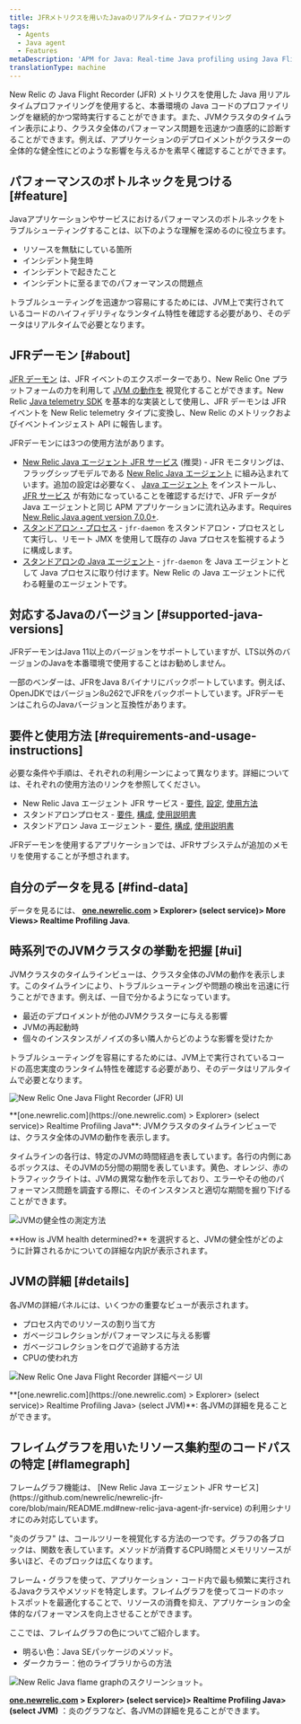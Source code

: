 ```yaml
---
title: JFRメトリクスを用いたJavaのリアルタイム・プロファイリング
tags:
  - Agents
  - Java agent
  - Features
metaDescription: 'APM for Java: Real-time Java profiling using Java Flight Recorder (JFR) metrics.'
translationType: machine
---
```






New Relic の Java Flight Recorder (JFR) メトリクスを使用した Java 用リアルタイムプロファイリングを使用すると、本番環境の Java コードのプロファイリングを継続的かつ常時実行することができます。また、JVMクラスタのタイムライン表示により、クラスタ全体のパフォーマンス問題を迅速かつ直感的に診断することができます。例えば、アプリケーションのデプロイメントがクラスターの全体的な健全性にどのような影響を与えるかを素早く確認することができます。

## パフォーマンスのボトルネックを見つける [#feature]

Javaアプリケーションやサービスにおけるパフォーマンスのボトルネックをトラブルシューティングすることは、以下のような理解を深めるのに役立ちます。

* リソースを無駄にしている箇所
* インシデント発生時
* インシデントで起きたこと
* インシデントに至るまでのパフォーマンスの問題点

トラブルシューティングを迅速かつ容易にするためには、JVM上で実行されているコードのハイフィデリティなランタイム特性を確認する必要があり、そのデータはリアルタイムで必要となります。

## JFRデーモン [#about]

[JFR デーモン](https://github.com/newrelic/newrelic-jfr-core) は、JFR イベントのエクスポーターであり、New Relic One プラットフォームの力を利用して [JVM の動作を](#find-data) 視覚化することができます。New Relic [Java telemetry SDK](https://github.com/newrelic/newrelic-telemetry-sdk-java) を基本的な実装として使用し、JFR デーモンは JFR イベントを New Relic telemetry タイプに変換し、New Relic のメトリックおよびイベントインジェスト API に報告します。

JFRデーモンには3つの使用方法があります。

* [New Relic Java エージェント JFR サービス](https://github.com/newrelic/newrelic-jfr-core/blob/main/README.md#new-relic-java-agent-jfr-service) (推奨) - JFR モニタリングは、フラッグシップモデルである [New Relic Java エージェント](/docs/agents/java-agent/) に組み込まれています。追加の設定は必要なく、 [Java エージェント](/docs/agents/java-agent/installation/install-java-agent/) をインストールし、 [JFR サービス](/docs/agents/java-agent/configuration/java-agent-configuration-config-file/#jfr-real-time-profiling) が有効になっていることを確認するだけで、JFR データが Java エージェントと同じ APM アプリケーションに流れ込みます。Requires [New Relic Java agent version 7.0.0+](/docs/release-notes/agent-release-notes/java-release-notes/java-agent-700/).
* [スタンドアロン・プロセス](https://github.com/newrelic/newrelic-jfr-core/blob/main/README.md#standalone-process) - `jfr-daemon` をスタンドアロン・プロセスとして実行し、リモート JMX を使用して既存の Java プロセスを監視するように構成します。
* [スタンドアロンの Java エージェント](https://github.com/newrelic/newrelic-jfr-core/blob/main/README.md#standalone-java-agent) - `jfr-daemon` を Java エージェントとして Java プロセスに取り付けます。New Relic の Java エージェントに代わる軽量のエージェントです。

## 対応するJavaのバージョン [#supported-java-versions]

JFRデーモンはJava 11以上のバージョンをサポートしていますが、LTS以外のバージョンのJavaを本番環境で使用することはお勧めしません。

一部のベンダーは、JFRをJava 8バイナリにバックポートしています。例えば、OpenJDKではバージョン8u262でJFRをバックポートしています。JFRデーモンはこれらのJavaバージョンと互換性があります。

## 要件と使用方法 [#requirements-and-usage-instructions]

必要な条件や手順は、それぞれの利用シーンによって異なります。詳細については、それぞれの使用方法のリンクを参照してください。

* New Relic Java エージェント JFR サービス - [要件](https://github.com/newrelic/newrelic-jfr-core/blob/main/README.md#requirements-for-new-relic-java-agent-jfr-service), [設定](https://github.com/newrelic/newrelic-jfr-core/blob/main/README.md#configuration-for-new-relic-java-agent-jfr-service), [使用方法](https://github.com/newrelic/newrelic-jfr-core/blob/main/README.md#usage-for-new-relic-java-agent-jfr-service)
* スタンドアロンプロセス - [要件](https://github.com/newrelic/newrelic-jfr-core/blob/main/README.md#requirements-for-standalone-process), [構成](https://github.com/newrelic/newrelic-jfr-core/blob/main/README.md#configuration-for-standalone-usage), [使用説明書](https://github.com/newrelic/newrelic-jfr-core/blob/main/README.md#usage-for-standalone-process)
* スタンドアロン Java エージェント - [要件](https://github.com/newrelic/newrelic-jfr-core/blob/main/README.md#requirements-for-standalone-java-agent), [構成](https://github.com/newrelic/newrelic-jfr-core/blob/main/README.md#configuration-for-standalone-usage), [使用説明書](https://github.com/newrelic/newrelic-jfr-core/blob/main/README.md#usage-for-standalone-java-agent)

<Callout variant="important">
  JFRデーモンを使用するアプリケーションでは、JFRサブシステムが追加のメモリを使用することが予想されます。
</Callout>

## 自分のデータを見る [#find-data]

データを見るには、 **[one.newrelic.com](https://one.newrelic.com) > Explorer> (select service)> More Views> Realtime Profiling Java**.

## 時系列でのJVMクラスタの挙動を把握 [#ui]

JVMクラスタのタイムラインビューは、クラスタ全体のJVMの動作を表示します。このタイムラインにより、トラブルシューティングや問題の検出を迅速に行うことができます。例えば、一目で分かるようになっています。

* 最近のデプロイメントが他のJVMクラスターに与える影響
* JVMの再起動時
* 個々のインスタンスがノイズの多い隣人からどのような影響を受けたか

トラブルシューティングを容易にするためには、JVM上で実行されているコードの高忠実度のランタイム特性を確認する必要があり、そのデータはリアルタイムで必要となります。

<img
  title="ニューレリック・オン・ジャワ・フライト・レコルト・アイ"
  alt="New Relic One Java Flight Recorder (JFR) UI"
  src={newRelicOneJavaFlightRecordUi}
/>

<figcaption>
  **[one.newrelic.com](https://one.newrelic.com) > Explorer> (select service)> Realtime Profiling Java**: JVMクラスタのタイムラインビューでは、クラスタ全体のJVMの動作を表示します。
</figcaption>

タイムラインの各行は、特定のJVMの時間経過を表しています。各行の内側にあるボックスは、そのJVMの5分間の期間を表しています。黄色、オレンジ、赤のトラフィックライトは、JVMの異常な動作を示しており、エラーやその他のパフォーマンス問題を調査する際に、そのインスタンスと適切な期間を掘り下げることができます。

<img
  title="JVM-health-info"
  alt="JVMの健全性の測定方法"
  src={newRelicOneJvmHealth}
/>

<figcaption>
  **How is JVM health determined?** を選択すると、JVMの健全性がどのように計算されるかについての詳細な内訳が表示されます。
</figcaption>

## JVMの詳細 [#details]

各JVMの詳細パネルには、いくつかの重要なビューが表示されます。

* プロセス内でのリソースの割り当て方
* ガベージコレクションがパフォーマンスに与える影響
* ガベージコレクションをログで追跡する方法
* CPUの使われ方

<img
  title="new-relicone-java-flight-recorder-details-ui.jpg"
  alt="New Relic One Java Flight Recorder 詳細ページ UI"
  src={newRelicOneJavaFlightRecorderDetailsUi0}
/>

<figcaption>
  **[one.newrelic.com](https://one.newrelic.com) > Explorer> (select service)> Realtime Profiling Java> (select JVM)**: 各JVMの詳細を見ることができます。
</figcaption>

## フレイムグラフを用いたリソース集約型のコードパスの特定 [#flamegraph]

<Callout variant="important">
  フレームグラフ機能は、 [New Relic Java エージェント JFR サービス](https://github.com/newrelic/newrelic-jfr-core/blob/main/README.md#new-relic-java-agent-jfr-service) の利用シナリオにのみ対応しています。
</Callout>

"炎のグラフ" は、コールツリーを視覚化する方法の一つです。グラフの各ブロックは、関数を表しています。メソッドが消費するCPU時間とメモリリソースが多いほど、そのブロックは広くなります。

フレーム・グラフを使って、アプリケーション・コード内で最も頻繁に実行されるJavaクラスやメソッドを特定します。フレイムグラフを使ってコードのホットスポットを最適化することで、リソースの消費を抑え、アプリケーションの全体的なパフォーマンスを向上させることができます。

ここでは、フレイムグラフの色についてご紹介します。

* 明るい色：Java SEパッケージのメソッド。
* ダークカラー：他のライブラリからの方法

<img title="New Relic Java flame graphのスクリーンショット" alt="New Relic Java flame graphのスクリーンショット。" src={jfrFlamegraphs}/> <figcaption>**[one.newrelic.com](one.newrelic.com/) > Explorer> (select service)> Realtime Profiling Java> (select JVM)** ：炎のグラフなど、各JVMの詳細を見ることができます。</figcaption>

